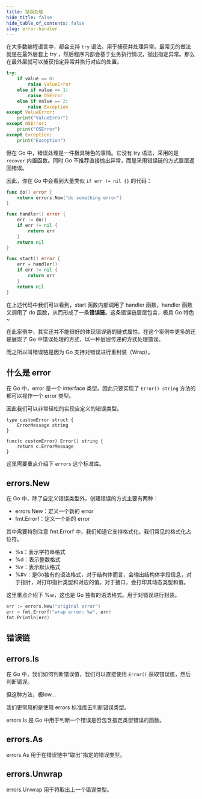 ```yaml
---
title: 错误处理
hide_title: false
hide_table_of_contents: false
slug: error-handler
---
```


在大多数编程语言中，都会支持 `try` 语法。用于捕获并处理异常。最常见的做法就是在最外层套上 try ，然后程序内部会基于业务执行情况，抛出指定异常。那么在最外层就可以捕获指定异常并执行对应的处置。

```python title="python try 语法"
try:
    if value == 0:
        raise ValueError
    else if value == 1:
        raise OSError
    else if value == 2:
        raise Exception
except ValueError:
    print("ValueError")
except OSError:
    print("OSError")
except Exception:
    print("Exception")
```

但在 Go 中，错误处理是一件极具特色的事情。它没有 try 语法，采用的是 `recover` 内置函数。同时 Go 不推荐直接抛出异常，而是采用错误链的方式层层返回错误。

因此，你在 Go 中会看到大量类似 `if err != nil {}` 的代码：

```go
func do() error {
    return errors.New("do something error")
}

func handler() error {
    err := do()
    if err != nil {
        return err
    }
    return nil
}

func start() error {
    err = handler()
    if err != nil {
        return err
    }
    return nil
}
```

在上述代码中我们可以看到，start 函数内部调用了 handler 函数，handler 函数又调用了 do 函数，从而形成了一条**错误链**。这条错误链层层包含，极具 Go 特色~

在此案例中，其实还并不能很好的体现错误链的链式属性。在这个案例中更多的还是展现了 Go 中错误处理的方式，以一种层层传递的方式处理错误。

而之所以叫错误链是因为 Go 支持对错误进行重封装（Wrap）。

## 什么是 error

在 Go 中，error 是一个 interface 类型。因此只要实现了 `Error() string` 方法的都可以视作一个 error 类型。

因此我们可以非常轻松的实现自定义的错误类型。

```
type customError struct {
    ErrorMessage string
}

func(c customError) Error() string {
    return c.ErrorMessage
}
```

这里需要重点介绍下 `errors` 这个标准库。

## errors.New

在 Go 中，除了自定义错误类型外，创建错误的方式主要有两种：
- errors.New：定义一个新的 error
- fmt.Errorf：定义一个新的 error

其中需要特别注意 fmt.Errorf 中，我们知道它支持格式化，我们常见的格式化占位符。

- %s：表示字符串格式
- %d：表示整数格式
- %v：表示默认格式
- %#v：是Go独有的语法格式，对于结构体而言，会输出结构体字段信息，对于指针，对打印指针类型和对应的值。对于接口，会打印其动态类型和值。

这里重点介绍下 %w，这也是 Go 独有的语法格式。用于对错误进行封装。

```go
err := errors.New("original error")
err = fmt.Errorf("wrap error: %w", err)
fmt.Println(err)
```

## 错误链

## errors.Is
在 Go 中，我们如何判断错误值，我们可以直接使用 `Error()` 获取错误值，然后判断错误。

但这种方法，极low...

我们更常用的是使用 errors 标准库去判断错误类型。

errors.Is 是 Go 中用于判断一个错误是否包含指定类型错误的函数。


## errors.As

errors.As 用于在错误链中"取出"指定的错误类型。


## errors.Unwrap

errors.Unwrap 用于将取出上一个错误类型。





